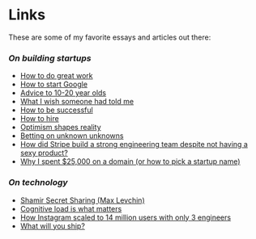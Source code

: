 # Links

These are some of my favorite essays and articles out there:

### _On building startups_

- [How to do great work](https://www.paulgraham.com/greatwork.html)
- [How to start Google](https://paulgraham.com/google.html)
- [Advice to 10-20 year olds](https://patrickcollison.com/advice)
- [What I wish someone had told me](https://blog.samaltman.com/what-i-wish-someone-had-told-me)
- [How to be successful](https://blog.samaltman.com/how-to-be-successful)
- [How to hire](https://blog.samaltman.com/how-to-hire)
- [Optimism shapes reality](https://alexw.substack.com/p/optimism-shapes-reality)
- [Betting on unknown unknowns](https://alexw.substack.com/p/betting-on-unknown-unknowns)
- [How did Stripe build a strong engineering team despite not having a sexy product?](https://quorasessionwithgregbrockman.quora.com/How-did-Stripe-build-a-strong-engineering-team-despite-not-having-a-sexy-product)
- [Why I spent $25,000 on a domain (or how to pick a startup name)](https://resend.com/blog/how-to-pick-a-startup-name)

### _On technology_

- [Shamir Secret Sharing (Max Levchin)](https://max.levch.in/post/724289457144070144/shamir-secret-sharing-its-3am-paul-the-head-of)
- [Cognitive load is what matters](https://minds.md/zakirullin/cognitive)
- [How Instagram scaled to 14 million users with only 3 engineers](https://read.engineerscodex.com/p/how-instagram-scaled-to-14-million)
- [What will you ship?](https://rauno.me/craft/vercel)
